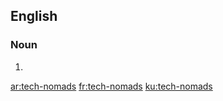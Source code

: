 ==English==

===Noun===
{{head|en}}

# {{plural of|tech-nomad}}

[[ar:tech-nomads]]
[[fr:tech-nomads]]
[[ku:tech-nomads]]